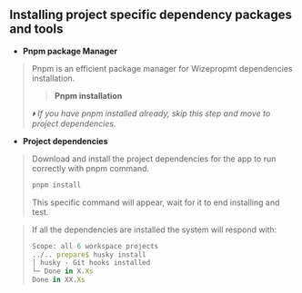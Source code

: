 ## Installing project specific dependency packages and tools

* **Pnpm package Manager**
> Pnpm is an efficient package manager for Wizepropmt dependencies installation.
> > **Pnpm installation**
> > 
> *🞂 If you have pnpm installed already, skip this step and move to project dependencies.*
* **Project dependencies**
> Download and install the project dependencies for the app to run correctly with pnpm command.
>```js filename="TERMINAL" {1} copy
> pnpm install
>```
> This specific command will appear, wait for it to end installing and test.

> If all the dependencies are installed the system will respond with:
>```js
> Scope: all 6 workspace projects
>../.. prepare$ husky install
>│ husky - Git hooks installed
>└─ Done in X.Xs
>Done in XX.Xs
>```